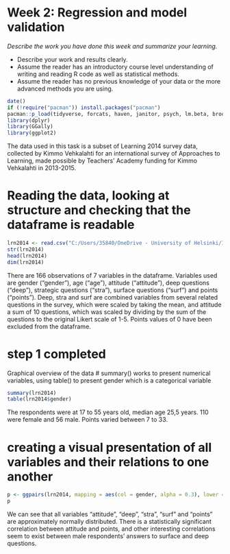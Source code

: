 # Week 2: Regression and model validation 

*Describe the work you have done this week and summarize your learning.*

- Describe your work and results clearly. 
- Assume the reader has an introductory course level understanding of writing and reading R code as well as statistical methods.
- Assume the reader has no previous knowledge of your data or the more advanced methods you are using.

```r
date()
if (!require("pacman")) install.packages("pacman") 
pacman::p_load(tidyverse, forcats, haven, janitor, psych, lm.beta, broom, writexl,sjstats, knitr, pwr, dplyr, GGally, ggplot2)
library(dplyr)
library(GGally)
library(ggplot2)
```



The data used in this task is a subset of Learning 2014 survey data, collected by Kimmo Vehkalahti for an international survey of Approaches to Learning, made possible by Teachers' Academy funding for Kimmo Vehkalahti in 2013-2015.

# Reading the data, looking at structure and checking that the dataframe is readable 
```r
lrn2014 <- read.csv("C:/Users/35840/OneDrive - University of Helsinki/IODS/IODS-project/data/lrn2014.csv")
str(lrn2014)
head(lrn2014)
dim(lrn2014)
```

There are 166 observations of 7 variables in the dataframe. Variables used are gender ("gender"), age ("age"), attitude ("attitude"), deep questions ("deep"), strategic questions ("stra"), surface questions ("surf") and points ("points"). Deep, stra and surf are combined variables from several related questions in the survey, which were scaled by taking the mean, and attitude a sum of 10 questions, which was scaled by dividing by the sum of the questions to the original Likert scale of 1-5. Points values of 0 have been excluded from the dataframe.

# step 1 completed
Graphical overview of the data
# summary() works to present numerical variables, using table() to present gender which is a categorical variable
```r
summary(lrn2014)
table(lrn2014$gender)
```
 The respondents were at 17 to 55 years old, median age 25,5 years. 110 were female and 56 male. Points varied between 7 to 33.

# creating a visual presentation of all variables and their relations to one another 
```r
p <- ggpairs(lrn2014, mapping = aes(col = gender, alpha = 0.3), lower = list(combo = wrap("facethist", bins = 20)))
p
```

We can see that all variables "attitude", "deep", "stra", "surf" and "points" are approximately normally distributed. There is a statistically significant correlation between attitude and points, and other interesting correlations seem to exist between male respondents' answers to surface and deep questions.





